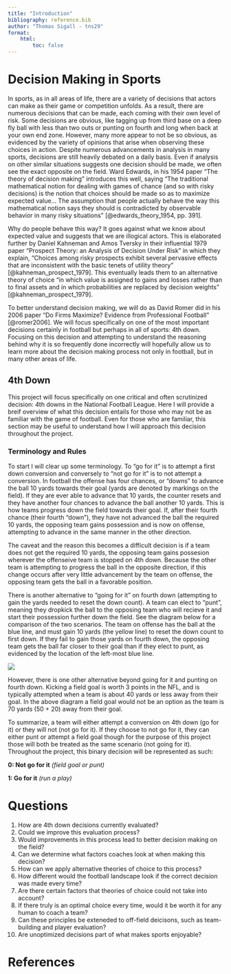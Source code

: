 ```yaml
---
title: "Introduction"
bibliography: reference.bib
author: "Thomas Sigall - tns29"
format:
    html:
        toc: false
---
```



# Decision Making in Sports

In sports, as in all areas of life, there are a variety of decisions that actors can make as their game or competition unfolds. As a result, there are numerous decisions that can be made, each coming with their own level of risk. Some decisions are obvious, like tagging up from third base on a deep fly ball with less than two outs or punting on fourth and long when back at your own end zone. However, many more appear to not be so obvious, as evidenced by the variety of opinions that arise when observing these choices in action. Despite numerous advancements in analysis in many sports, decisions are still heavily debated on a daily basis. Even if analysis on other similar situations suggests one decision should be made, we often see the exact opposite on the field. Ward Edwards, in his 1954 paper "The theory of decision making" introduces this well, saying "The traditional mathematical notion for dealing with games of chance (and so with risky decisions) is the notion that choices should be made so as to maximize expected value... The assumption that people actually behave the way this mathematical notion says they should is contradicted by observable behavior in many risky situations" [@edwards_theory_1954, pp. 391].

Why do people behave this way? It goes against what we know about expected value and suggests that we are illogical actors. This is elaborated further by Daniel Kahneman and Amos Tversky in their influential 1979 paper "Prospect Theory: an Analysis of Decision Under Risk" in which they explain, "Choices among risky prospects exhibit several pervasive effects that are inconsistent with the basic tenets of utility theory" [@kahneman_prospect_1979]. This eventually leads them to an alternative theory of choice "in which value is assigned to gains and losses rather than to final assets and in which probabilities are replaced by decision weights" [@kahneman_prospect_1979].

To better understand decision making, we will do as David Romer did in his 2006 paper "Do Firms Maximize? Evidence from Professional Football" [@romer2006]. We will focus specifically on one of the most important decisions certainly in football but perhaps in all of sports: 4th down. Focusing on this decision and attempting to understand the reasoning behind why it is so frequently done incorrectly will hopefully allow us to learn more about the decision making process not only in football, but in many other areas of life.

## 4th Down

This project will focus specifically on one critical and often scrutinized decision: 4th downs in the National Football League. Here I will provide a breif overview of what this decision entails for those who may not be as familiar with the game of football. Even for those who are familiar, this section may be useful to understand how I will approach this decision throughout the project. 

### Terminology and Rules

To start I will clear up some terminology. To "go for it" is to attempt a first down conversion and conversely to "not go for it" is to not attempt a conversion. In football the offense has four chances, or "downs" to advance the ball 10 yards towards their goal (yards are denoted by markings on the field). If they are ever able to advance that 10 yards, the counter resets and they have another four chances to advance the ball another 10 yards. This is how teams progress down the field towards their goal. If, after their fourth chance (their fourth "down"), they have not advanced the ball the required 10 yards, the opposing team gains possession and is now on offense, attempting to advance in the same manner in the other direction. 

The caveat and the reason this becomes a difficult decision is if a team does not get the required 10 yards, the opposing team gains possesion wherever the offenseive team is stopped on 4th down. Because the other team is attempting to progress the ball in the opposite direction, if this change occurs after very little advancement by the team on offense, the opposing team gets the ball in a favorable position. 

There is another alternative to "going for it" on fourth down (attempting to gain the yards needed to reset the down count). A team can elect to "punt", meaning they dropkick the ball to the opposing team who will recieve it and start their possession further down the field. See the diagram below for a comparison of the two scenarios. The team on offense has the ball at the blue line, and must gain 10 yards (the yellow line) to reset the down count to first down. If they fail to gain those yards on fourth down, the opposing team gets the ball far closer to their goal than if they elect to punt, as evidenced by the location of the left-most blue line. 

![](images/field_diagram.jpg)

However, there is one other alternative beyond going for it and punting on fourth down. Kicking a field goal is worth 3 points in the NFL, and is typically attempted when a team is about 40 yards or less away from their goal. In the above diagram a field goal would not be an option as the team is 70 yards (50 + 20) away from their goal. 

To summarize, a team will either attempt a conversion on 4th down (go for it) or they will not (not go for it). If they choose to not go for it, they can either punt or attempt a field goal though for the purpose of this project those will both be treated as the same scenario (not going for it). Throughout the project, this binary decision will be represented as such:

**0: Not go for it** *(field goal or punt)*

**1: Go for it** *(run a play)*

# Questions

1.  How are 4th down decisions currently evaluated?
2.  Could we improve this evaluation process?
3.  Would improvements in this process lead to better decision making on the field?
4.  Can we determine what factors coaches look at when making this decision?
5.  How can we apply alternative theories of choice to this process?
6.  How different would the football landscape look if the correct decision was made every time?
7.  Are there certain factors that theories of choice could not take into account?
8.  If there truly is an optimal choice every time, would it be worth it for any human to coach a team?
9.  Can these principles be exteneded to off-field deicisons, such as team-building and player evaluation?
10. Are unoptimized decisions part of what makes sports enjoyable?

# References
